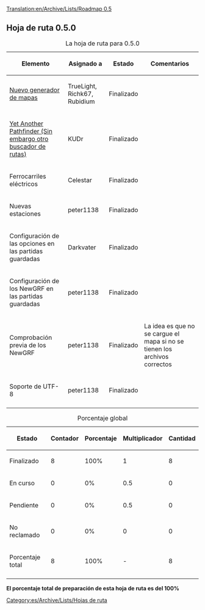[[Translation:en/Archive/Lists/Roadmap 0.5]]
{{es/Histórico}}
{{es/Archive/Lists/Encabezamiento hoja de ruta|
Anterior=es/Extinto|
Actual=Hoja de ruta 0.5|
Siguiente=es/Archive/Lists/Hoja de ruta 0.6|
}}

== Hoja de ruta 0.5.0 ==

{| border="1"
|+ La hoja de ruta para 0.5.0
|-
! Elemento !! Asignado a !! Estado !! Comentarios
|-
|[[es/Archive/Manual/Terragénesis Perlin|Nuevo generador de mapas]] || TrueLight, Richk67, Rubidium
!class="checked" | Finalizado || 
|-
|[[es/Archive/Manual/YAPF|Yet Another Pathfinder (Sin embargo otro buscador de rutas)]] || KUDr
!class="checked" | Finalizado || 
|-
|Ferrocarriles eléctricos || Celestar
!class="checked" | Finalizado ||
|-
|Nuevas estaciones || peter1138
!class="checked" | Finalizado ||
|-
|Configuración de las opciones en las partidas guardadas || Darkvater
!class="checked" | Finalizado ||
|-
|Configuración de los NewGRF en las partidas guardadas || peter1138
!class="checked" | Finalizado ||
|-
|Comprobación previa de los NewGRF || peter1138
!class="checked" | Finalizado || La idea es que no se cargue el mapa si no se tienen los archivos correctos
|-
|Soporte de UTF-8 || peter1138
!class="checked" | Finalizado || 
|-
|}


{| border="1"
|+ Porcentaje global
|-
! Estado !! Contador !! Porcentaje !! Multiplicador !! Cantidad
|-
!class="checked" | Finalizado || 8 || 100% || 1 || 8
|-
!class="wip" | En curso || 0 || 0% || 0.5 || 0
|-
!class="claimed" | Pendiente || 0 || 0% || 0.5 || 0
|-
!class="unclaimed" | No reclamado || 0 || 0% || 0 || 0
|-
!class="wip" | Porcentaje total
!class="wip" | 8 
!class="wip" | 100% 
!class="wip" | - 
!class="wip" | 8
|-
|}
'''El porcentaje total de preparación de esta hoja de ruta es del 100%'''

[[Category:es/Archive/Lists/Hojas de ruta]]